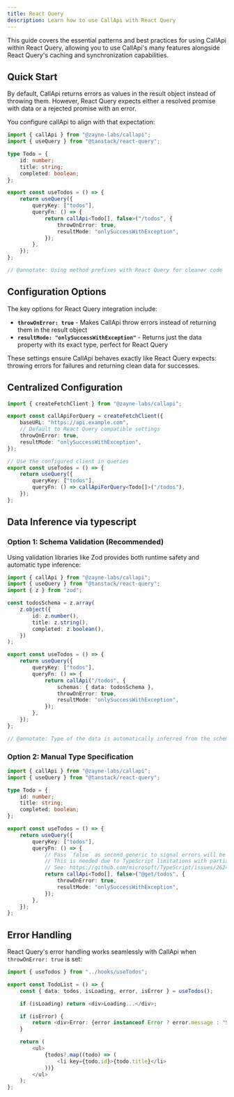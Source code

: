 ```yaml
---
title: React Query
description: Learn how to use CallApi with React Query
---
```


This guide covers the essential patterns and best practices for using CallApi within <Link href="https://tanstack.com/query/v5/docs/framework/react" target="_blank">React Query</Link>, allowing you to use CallApi's many features alongside React Query's caching and synchronization capabilities.

## Quick Start

By default, CallApi returns errors as values in the result object instead of throwing them. However, React Query expects either a resolved promise with data or a rejected promise with an error.

You configure callApi to align with that expectation:

```ts title="api/todos.ts"
import { callApi } from "@zayne-labs/callapi";
import { useQuery } from "@tanstack/react-query";

type Todo = {
	id: number;
	title: string;
	completed: boolean;
};

export const useTodos = () => {
	return useQuery({
		queryKey: ["todos"],
		queryFn: () => {
			return callApi<Todo[], false>("/todos", {
				throwOnError: true,
				resultMode: "onlySuccessWithException",
			});
		},
	});
};

// @annotate: Using method prefixes with React Query for cleaner code
```

## Configuration Options

The key options for React Query integration include:

- **`throwOnError: true`** - Makes CallApi throw errors instead of returning them in the result object
- **`resultMode: "onlySuccessWithException"`** - Returns just the data property with its exact type, perfect for React Query

<Callout type="info">
	These settings ensure CallApi behaves exactly like React Query expects: throwing errors for failures and
	returning clean data for successes.
</Callout>

## Centralized Configuration

```ts title="api/client.ts"
import { createFetchClient } from "@zayne-labs/callapi";

export const callApiForQuery = createFetchClient({
	baseURL: "https://api.example.com",
	// Default to React Query compatible settings
	throwOnError: true,
	resultMode: "onlySuccessWithException",
});

// Use the configured client in queries
export const useTodos = () => {
	return useQuery({
		queryKey: ["todos"],
		queryFn: () => callApiForQuery<Todo[]>("/todos"),
	});
};
```

## Data Inference via typescript

### Option 1: Schema Validation (Recommended)

Using validation libraries like Zod provides both runtime safety and automatic type inference:

```ts title="hooks/useTodos.ts"
import { callApi } from "@zayne-labs/callapi";
import { useQuery } from "@tanstack/react-query";
import { z } from "zod";

const todosSchema = z.array(
	z.object({
		id: z.number(),
		title: z.string(),
		completed: z.boolean(),
	})
);

export const useTodos = () => {
	return useQuery({
		queryKey: ["todos"],
		queryFn: () => {
			return callApi("/todos", {
				schemas: { data: todosSchema },
				throwOnError: true,
				resultMode: "onlySuccessWithException",
			});
		},
	});
};

// @annotate: Type of the data is automatically inferred from the schema
```

### Option 2: Manual Type Specification

```ts title="hooks/useTodos.ts"
import { callApi } from "@zayne-labs/callapi";
import { useQuery } from "@tanstack/react-query";

type Todo = {
	id: number;
	title: string;
	completed: boolean;
};

export const useTodos = () => {
	return useQuery({
		queryKey: ["todos"],
		queryFn: () => {
			// Pass `false` as second generic to signal errors will be thrown allow callApi to return the expected type
			// This is needed due to TypeScript limitations with partial generic inference
			// See: https://github.com/microsoft/TypeScript/issues/26242
			return callApi<Todo[], false>("@get/todos", {
				throwOnError: true,
				resultMode: "onlySuccessWithException",
			});
		},
	});
};
```

## Error Handling

React Query's error handling works seamlessly with CallApi when `throwOnError: true` is set:

```ts title="components/TodoList.tsx"
import { useTodos } from "../hooks/useTodos";

export const TodoList = () => {
	const { data: todos, isLoading, error, isError } = useTodos();

	if (isLoading) return <div>Loading...</div>;

	if (isError) {
		return <div>Error: {error instanceof Error ? error.message : "Something went wrong"}</div>;
	}

	return (
		<ul>
			{todos?.map((todo) => (
				<li key={todo.id}>{todo.title}</li>
			))}
		</ul>
	);
};
```
